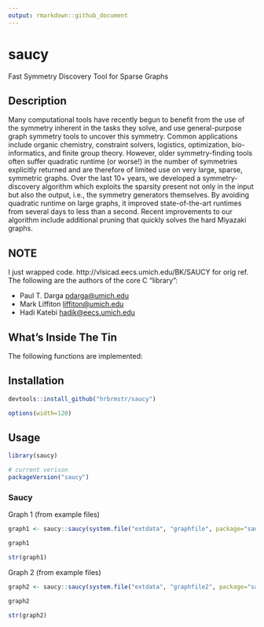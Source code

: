 ```yaml
---
output: rmarkdown::github_document
---
```


# saucy

Fast Symmetry Discovery Tool for Sparse Graphs

## Description

Many computational tools have recently begun to benefit from the use of the symmetry inherent in the tasks they solve, and use general-purpose graph symmetry tools to uncover this symmetry. Common applications include organic chemistry, constraint solvers, logistics, optimization, bio-informatics, and finite group theory. However, older symmetry-finding tools often suffer quadratic runtime (or worse!) in the number of symmetries explicitly returned and are therefore of limited use on very large, sparse, symmetric graphs. Over the last 10+ years, we developed a symmetry-discovery algorithm which exploits the sparsity present not only in the input but also the output, i.e., the symmetry generators themselves. By avoiding quadratic runtime on large graphs, it improved state-of-the-art runtimes from several days to less than a second. Recent improvements to our algorithm include additional pruning that quickly solves the hard Miyazaki graphs. 

## NOTE

I just wrapped code. http://vlsicad.eecs.umich.edu/BK/SAUCY for orig ref. The following are the authors of the core C "library":

* Paul T. Darga <pdarga@umich.edu>
* Mark Liffiton <liffiton@umich.edu>
* Hadi Katebi <hadik@eecs.umich.edu>

## What's Inside The Tin



The following functions are implemented:

## Installation

```r
devtools::install_github("hrbrmstr/saucy")
```

```r
options(width=120)
```

## Usage

```r
library(saucy)

# current verison
packageVersion("saucy")

```

### Saucy

Graph 1 (from example files)

```r
graph1 <- saucy::saucy(system.file("extdata", "graphfile", package="saucy"))

graph1

str(graph1)

```

Graph 2 (from example files)

```r
graph2 <- saucy::saucy(system.file("extdata", "graphfile2", package="saucy"))

graph2

str(graph2)
```
